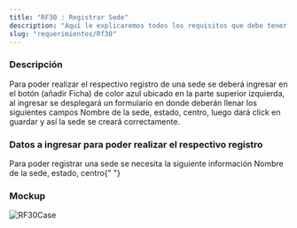 ```yaml
---
title: "RF30 : Registrar Sede"
description: "Aquí le explicaremos todos los requisitos que debe tener para poder usar nuestro software."
slug: "requerimientos/Rf30"
---
```



<h3>Descripción</h3>
Para poder realizar el respectivo registro de una sede se deberá ingresar en el botón
(añadir Ficha) de color azul ubicado en la parte superior izquierda, al ingresar
se desplegará un formulario en donde deberán llenar los siguientes campos Nombre
de la sede, estado, centro, luego dará click en guardar y así la sede se creará correctamente.

<h3>Datos a ingresar para poder realizar el respectivo registro</h3>
Para poder registrar una sede se necesita la siguiente información Nombre de la sede,
estado, centro{" "}

<h3>Mockup</h3>
<Image src={RF30Case} alt="RF30Case" width={3148} height={2270} />
